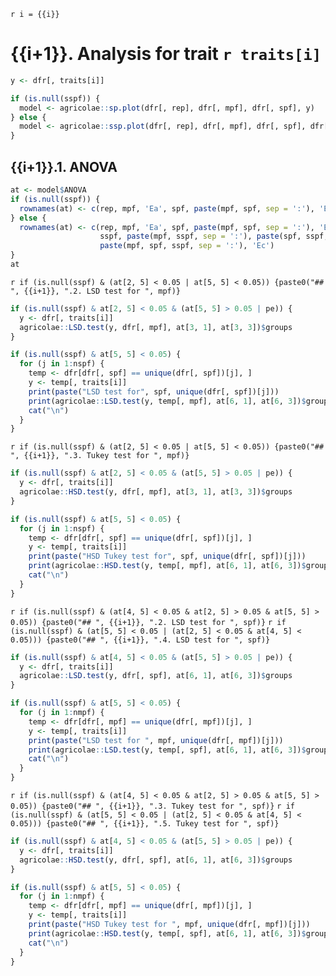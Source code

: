 `r i = {{i}}`

# {{i+1}}. Analysis for trait `r traits[i]`

```r
y <- dfr[, traits[i]]

if (is.null(sspf)) {
  model <- agricolae::sp.plot(dfr[, rep], dfr[, mpf], dfr[, spf], y)
} else {
  model <- agricolae::ssp.plot(dfr[, rep], dfr[, mpf], dfr[, spf], dfr[, sspf], y)
}
```

## {{i+1}}.1. ANOVA

```r
at <- model$ANOVA
if (is.null(sspf)) {
  rownames(at) <- c(rep, mpf, 'Ea', spf, paste(mpf, spf, sep = ':'), 'Eb')
} else {
  rownames(at) <- c(rep, mpf, 'Ea', spf, paste(mpf, spf, sep = ':'), 'Eb',
                    sspf, paste(mpf, sspf, sep = ':'), paste(spf, sspf, sep = ':'),
                    paste(mpf, spf, sspf, sep = ':'), 'Ec')
}
at
```

`r if (is.null(sspf) & (at[2, 5] < 0.05 | at[5, 5] < 0.05)) {paste0("## ", {{i+1}}, ".2. LSD test for ", mpf)}`

```r
if (is.null(sspf) & at[2, 5] < 0.05 & (at[5, 5] > 0.05 | pe)) {
  y <- dfr[, traits[i]]
  agricolae::LSD.test(y, dfr[, mpf], at[3, 1], at[3, 3])$groups
}

if (is.null(sspf) & at[5, 5] < 0.05) {
  for (j in 1:nspf) {
    temp <- dfr[dfr[, spf] == unique(dfr[, spf])[j], ]
    y <- temp[, traits[i]]
    print(paste("LSD test for", spf, unique(dfr[, spf])[j]))
    print(agricolae::LSD.test(y, temp[, mpf], at[6, 1], at[6, 3])$groups)
    cat("\n")
  }
}
```

`r if (is.null(sspf) & (at[2, 5] < 0.05 | at[5, 5] < 0.05)) {paste0("## ", {{i+1}}, ".3. Tukey test for ", mpf)}`

```r
if (is.null(sspf) & at[2, 5] < 0.05 & (at[5, 5] > 0.05 | pe)) {
  y <- dfr[, traits[i]]
  agricolae::HSD.test(y, dfr[, mpf], at[3, 1], at[3, 3])$groups
}

if (is.null(sspf) & at[5, 5] < 0.05) {
  for (j in 1:nspf) {
    temp <- dfr[dfr[, spf] == unique(dfr[, spf])[j], ]
    y <- temp[, traits[i]]
    print(paste("HSD Tukey test for", spf, unique(dfr[, spf])[j]))
    print(agricolae::HSD.test(y, temp[, mpf], at[6, 1], at[6, 3])$groups)
    cat("\n")
  }
}
```

`r if (is.null(sspf) & (at[4, 5] < 0.05 & at[2, 5] > 0.05 & at[5, 5] > 0.05)) {paste0("## ", {{i+1}}, ".2. LSD test for ", spf)}`
`r if (is.null(sspf) & (at[5, 5] < 0.05 | (at[2, 5] < 0.05 & at[4, 5] < 0.05))) {paste0("## ", {{i+1}}, ".4. LSD test for ", spf)}`

```r
if (is.null(sspf) & at[4, 5] < 0.05 & (at[5, 5] > 0.05 | pe)) {
  y <- dfr[, traits[i]]
  agricolae::LSD.test(y, dfr[, spf], at[6, 1], at[6, 3])$groups
}

if (is.null(sspf) & at[5, 5] < 0.05) {
  for (j in 1:nmpf) {
    temp <- dfr[dfr[, mpf] == unique(dfr[, mpf])[j], ]
    y <- temp[, traits[i]]
    print(paste("LSD test for ", mpf, unique(dfr[, mpf])[j]))
    print(agricolae::LSD.test(y, temp[, spf], at[6, 1], at[6, 3])$groups)
    cat("\n")
  }
}
```

`r if (is.null(sspf) & (at[4, 5] < 0.05 & at[2, 5] > 0.05 & at[5, 5] > 0.05)) {paste0("## ", {{i+1}}, ".3. Tukey test for ", spf)}`
`r if (is.null(sspf) & (at[5, 5] < 0.05 | (at[2, 5] < 0.05 & at[4, 5] < 0.05))) {paste0("## ", {{i+1}}, ".5. Tukey test for ", spf)}`

```r
if (is.null(sspf) & at[4, 5] < 0.05 & (at[5, 5] > 0.05 | pe)) {
  y <- dfr[, traits[i]]
  agricolae::HSD.test(y, dfr[, spf], at[6, 1], at[6, 3])$groups
}

if (is.null(sspf) & at[5, 5] < 0.05) {
  for (j in 1:nmpf) {
    temp <- dfr[dfr[, mpf] == unique(dfr[, mpf])[j], ]
    y <- temp[, traits[i]]
    print(paste("HSD Tukey test for ", mpf, unique(dfr[, mpf])[j]))
    print(agricolae::HSD.test(y, temp[, spf], at[6, 1], at[6, 3])$groups)
    cat("\n")
  }
}
```
